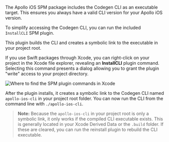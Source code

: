 The Apollo iOS SPM package includes the Codegen CLI as an executable target. This ensures you always have a valid CLI version for your Apollo iOS version.

To simplify accessing the Codegen CLI, you can run the included `InstallCLI` SPM plugin.

This plugin builds the CLI and creates a symbolic link to the executable in your project root.

If you use Swift packages through Xcode, you can right-click on your project in the Xcode file explorer, revealing an **InstallCLI** plugin command. Selecting this command presents a dialog allowing you to grant the plugin "write" access to your project directory.

<img class="screenshot" src="../../source/screenshot/apollo-xcode-plugin.png" alt="Where to find the SPM plugin commands in Xcode" />

After the plugin installs, it creates a symbolic link to the Codegen CLI named `apollo-ios-cli` in your project root folder. You can now run the CLI from the command line with `./apollo-ios-cli`.

> **Note:** Because the `apollo-ios-cli` in your project root is only a symbolic link, it only works if the compiled CLI executable exists. This is generally located in your Xcode Derived Data or the `.build` folder. If these are cleared, you can run the reinstall plugin to rebuild the CLI executable.

